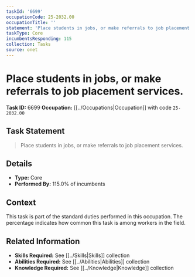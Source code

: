 ```yaml
---
taskId: '6699'
occupationCode: 25-2032.00
occupationTitle: ''
statement: 'Place students in jobs, or make referrals to job placement services.'
taskType: Core
incumbentsResponding: 115
collection: Tasks
source: onet
---
```

# Place students in jobs, or make referrals to job placement services.

**Task ID:** 6699
**Occupation:** [[../Occupations|Occupation]] with code `25-2032.00`

## Task Statement

> Place students in jobs, or make referrals to job placement services.

## Details

- **Type:** Core
- **Performed By:** 115.0% of incumbents

## Context

This task is part of the standard duties performed in this occupation. The percentage indicates how common this task is among workers in the field.

## Related Information

- **Skills Required:** See [[../Skills|Skills]] collection
- **Abilities Required:** See [[../Abilities|Abilities]] collection
- **Knowledge Required:** See [[../Knowledge|Knowledge]] collection
